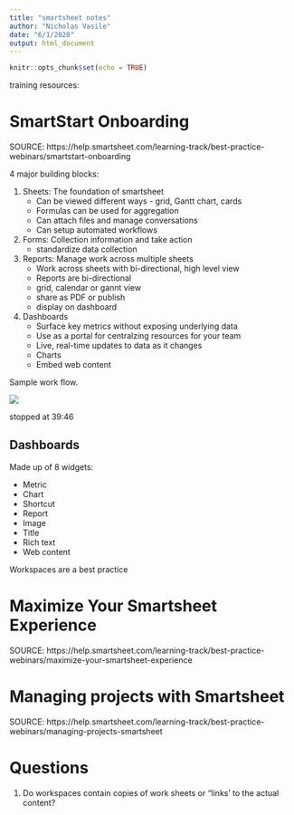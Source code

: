 ```yaml
---
title: "smartsheet notes"
author: "Nicholas Vasile"
date: "6/1/2020"
output: html_document
---
```


```r
knitr::opts_chunk$set(echo = TRUE)
```

training resources: 

# SmartStart Onboarding

SOURCE: https://help.smartsheet.com/learning-track/best-practice-webinars/smartstart-onboarding 


4 major building blocks:

1. Sheets: The foundation of smartsheet
    + Can be viewed different ways - grid, Gantt chart, cards
    + Formulas can be used for aggregation
    + Can attach files and manage conversations
    + Can setup automated workflows
    
2. Forms: Collection information and take action
    + standardize data collection

3. Reports: Manage work across multiple sheets
    + Work across sheets with bi-directional, high level view
    + Reports are bi-directional
    + grid, calendar or gannt view
    + share as PDF or publish
    + display on dashboard
    
4. Dashboards
    + Surface key metrics without exposing underlying data
    + Use as a portal for centralzing resources for your team
    + Live, real-time updates to data as it changes
    + Charts
    + Embed web content
    
Sample work flow.

![](sample_workflow.png)

stopped at 39:46

## Dashboards

Made up of 8 widgets:
 
* Metric
* Chart
* Shortcut
* Report
* Image
* Title
* Rich text
* Web content

Workspaces are a best practice

# Maximize Your Smartsheet Experience

SOURCE: https://help.smartsheet.com/learning-track/best-practice-webinars/maximize-your-smartsheet-experience 

# Managing projects with Smartsheet

SOURCE: https://help.smartsheet.com/learning-track/best-practice-webinars/managing-projects-smartsheet 


# Questions

1. Do workspaces contain copies of work sheets or "links' to the actual content?
